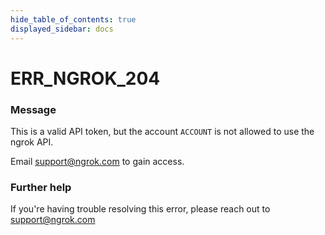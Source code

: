 ```yaml
---
hide_table_of_contents: true
displayed_sidebar: docs
---
```



# ERR_NGROK_204

### Message

This is a valid API token, but the account `ACCOUNT` is not allowed to use the ngrok API.

Email support@ngrok.com to gain access.

<ErrorDetails error="err_ngrok_204" />

### Further help

If you're having trouble resolving this error, please reach out to [support@ngrok.com](mailto:support@ngrok.com?subject=Help%20with%20ERR_NGROK_204)

